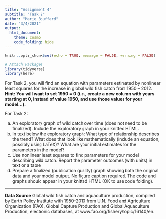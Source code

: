 ```yaml
---
title: "Assignment 4"
subtitle: "Task 2"
author: "Marie Bouffard"
date: "3/4/2021"
output:
  html_document:
    theme: cosmo
    code_folding: hide
---
```


```r
knitr::opts_chunk$set(echo = TRUE, message = FALSE, warning = FALSE)

# Attach Packages
library(tidyverse)
library(here)

```

For Task 2, you will find an equation with parameters estimated by nonlinear least squares for the increase in global wild fish catch from 1950 – 2012. **Hint: You will want to set 1950 = 0 (i.e., create a new column with years starting at 0, instead of value 1950, and use those values for your model…).**

For Task 2: 

a)	An exploratory graph of wild catch over time (does not need to be finalized). Include the exploratory graph in your knitted HTML. 
b)	In text below the exploratory graph: What type of relationship describes the trend? What does that look like mathematically (include an equation, possibly using LaTeX)? What are your initial estimates for the parameters in the model? 
c)	Use nonlinear least squares to find parameters for your model describing wild catch. Report the parameter outcomes (with units) in text or a table.
d)	Prepare a finalized (publication quality) graph showing both the original data and your model output. No figure caption required. The code and graphs should appear in your knitted HTML (OK to use code folding). 


***

**Data Source**
Global wild fish catch and aquaculture production, compiled by Earth Policy Institute with 1950-2010 from U.N. Food and Agriculture Organization (FAO), Global Capture Production and Global Aquaculture Production, electronic databases, at www.fao.org/fishery/topic/16140/en.